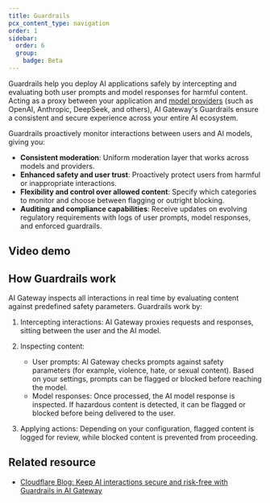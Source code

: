 ```yaml
---
title: Guardrails
pcx_content_type: navigation
order: 1
sidebar:
  order: 6
  group:
    badge: Beta
---
```



Guardrails help you deploy AI applications safely by intercepting and evaluating both user prompts and model responses for harmful content. Acting as a proxy between your application and [model providers](/ai-gateway/providers/) (such as OpenAI, Anthropic, DeepSeek, and others), AI Gateway's Guardrails ensure a consistent and secure experience across your entire AI ecosystem.

Guardrails proactively monitor interactions between users and AI models, giving you:

- **Consistent moderation**: Uniform moderation layer that works across models and providers.
- **Enhanced safety and user trust**: Proactively protect users from harmful or inappropriate interactions.
- **Flexibility and control over allowed content**: Specify which categories to monitor and choose between flagging or outright blocking.
- **Auditing and compliance capabilities**: Receive updates on evolving regulatory requirements with logs of user prompts, model responses, and enforced guardrails.

## Video demo

<YouTube id="Its1H0jTxrQ" />

## How Guardrails work

AI Gateway inspects all interactions in real time by evaluating content against predefined safety parameters. Guardrails work by:

1. Intercepting interactions:
   AI Gateway proxies requests and responses, sitting between the user and the AI model.

2. Inspecting content:

   - User prompts: AI Gateway checks prompts against safety parameters (for example, violence, hate, or sexual content). Based on your settings, prompts can be flagged or blocked before reaching the model.
   - Model responses: Once processed, the AI model response is inspected. If hazardous content is detected, it can be flagged or blocked before being delivered to the user.

3. Applying actions:
   Depending on your configuration, flagged content is logged for review, while blocked content is prevented from proceeding.

## Related resource

- [Cloudflare Blog: Keep AI interactions secure and risk-free with Guardrails in AI Gateway](https://blog.cloudflare.com/guardrails-in-ai-gateway/)
